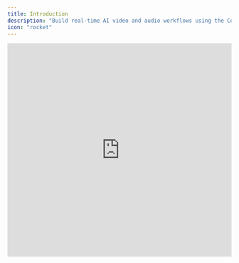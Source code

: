 ```yaml
---
title: Introduction
description: "Build real-time AI video and audio workflows using the ComfyStream toolkit for ComfyUI."
icon: "rocket"
---
```


<iframe
  width="100%"
  height="480"
  src="https://www.youtube.com/embed/rhiWCRTTmDk"
  title="Livepeer video player"
  frameborder="0"
  allow="accelerometer; autoplay; clipboard-write; encrypted-media; gyroscope; picture-in-picture"
  allowfullscreen
/>

## Overview

**ComfyStream is a custom node** that adds powerful real-time video and audio capabilities to [ComfyUI](https://www.comfy.org/), making it easy to build interactive, AI-powered media workflows. It extends ComfyUI with specialized tools for streaming, live processing, and on-the-fly workflow updates, including:

- **[ComfyStream](https://github.com/livepeer/comfystream)** – A custom node that streams audio and video from your webcam and microphone into ComfyUI for real-time AI processing, then returns the processed output.
- **[ComfyUI-Stream-Pack](https://github.com/livepeer/ComfyUI-Stream-Pack)** – A collection of custom nodes designed to support advanced real-time audio and video workflows.

To help you get started, ComfyStream also includes a [knowledge base](https://docs.comfystream.com/) with foundational workflows, optimization tips, and in-depth guides on all tools and nodes.

## Getting Started

To get started, follow the installation guide below or explore the stream pack for additional nodes.

<CardGroup cols={2}>
  <Card
    title="Install ComfyStream"
    icon="download"
    href="/technical/get-started/install"
  >
    Step-by-step instructions to install ComfyStream and start creating
    real-time workflows.
  </Card>
  <Card
    title="Check out the ComfyUI-Stream-Pack"
    icon="cube"
    href="/technical/custom-nodes/stream-pack/overview"
  >
    A collection of custom nodes for building real-time audio and video
    workflows.
  </Card>
</CardGroup>

## How It Works

ComfyStream enables real-time processing of audio and video streams by integrating a [WebRTC](https://webrtc.org/) server for low-latency, bidirectional communication, a custom tensor-based pipeline for converting media frames to and from tensors, and ComfyUI's [EmbeddedComfyClient](https://github.com/hiddenswitch/ComfyUI/blob/ffc1912eff10cf57aec4fee358a5b6946e74a9e5/comfy/client/embedded_comfy_client.py#L123) for AI inference.

### Data Flow Overview

Here's how the system processes live audio and video end-to-end:

1. **Input:** WebRTC receives video, audio, and control data from the client.
2. **Workflow Injection:** The pipeline dynamically modifies the ComfyUI workflow by replacing standard input/output nodes with custom tensor nodes.
3. **Inference:** The EmbeddedComfyClient processes incoming tensors in real-time using the updated workflow.
4. **Output Conversion:** Processed tensors are converted back to video and audio, and streamed back to the client via WebRTC.
5. **Live Control:** A control channel allows the client to update the workflow or modify parameters on the fly, without restarting the session.

This high-level overview is visualized below:

```mermaid
flowchart TD
    A[Client Input] --> B[WebRTC Receiver]
    B --> C[Media to Tensor Conversion]
    C --> D[Embedded ComfyUI Client]
    D --> E[Tensor to Media Conversion]
    E --> F[WebRTC Sender]

    subgraph Control Channel
        A2[Live Workflow Updates] --> D
    end
```
